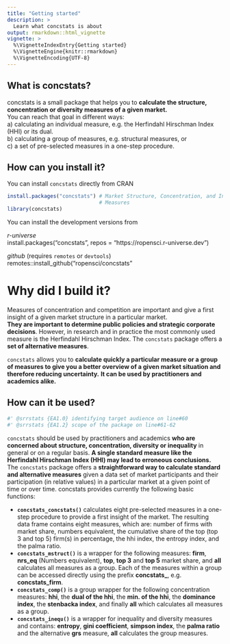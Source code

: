 ---
title: "Getting started"
description: >
  Learn what concstats is about
output: rmarkdown::html_vignette
vignette: >
  %\VignetteIndexEntry{Getting started}
  %\VignetteEngine{knitr::rmarkdown}
  %\VignetteEncoding{UTF-8}
---

## <i class="far fa-lightbulb"></i> What is concstats?

concstats is a small package that helps you to **calculate the structure,
concentration or diversity measures of a given market.**  
You can reach that goal in different ways:  
a) calculating an individual measure, e.g. the Herfindahl Hirschman Index (HHI)
   or its dual.  
b) calculating a group of measures, e.g. structural measures, or  
c) a set of pre-selected measures in a one-step procedure.


## <i class="fas fa-download"></i> How can you install it?

You can install `concstats` directly from CRAN

```{r, eval=FALSE}
install.packages("concstats") # Market Structure, Concentration, and Inequality
                              # Measures
library(concstats)

```

You can install the development versions from

*r-universe*    
install.packages("concstats", repos = "https://ropensci.r-universe.dev")

*github* (requires `remotes` or `devtools`)    
remotes::install_github("ropensci/concstats"


# </a><i class="fas fa-table"></i> Why did I build it?

Measures of concentration and competition are important and give a first insight
of a given market structure in a particular market.  
**They are important to determine public policies and strategic corporate
decisions**. However, in research and in practice the most commonly used measure
is the Herfindahl Hirschman Index. The `concstats` package offers a **set of
alternative measures**.

`concstats` allows you to **calculate quickly a particular measure or a group of
measures to give you a better overview of a given market situation and therefore
reducing uncertainty.** **It can be used by practitioners and academics alike.**

## <i class="fas fa-code"></i> How can it be used?
```{r, echo=FALSE, eval=FALSE}
#' @srrstats {EA1.0} identifying target audience on line#60
#' @srrstats {EA1.2} scope of the package on line#61-62
```
`concstats` should be used by practitioners and academics **who are concerned
about structure, concentration, diversity or inequality** in general or on a
regular basis. **A single standard measure like the Herfindahl Hirschman Index
(HHI) may lead to erroneous conclusions.**
The `concstats` package offers a **straightforward way to calculate standard
and alternative measures** given a data set of market participants and their
participation (in relative values) in a particular market at a given point of
time or over time.
concstats provides currently the following basic functions:

- **`concstats_concstats()`** calculates eight pre-selected measures in a
one-step procedure to provide a first insight of the market. The resulting
data frame contains eight measures, which are: number of firms with
market share, numbers equivalent, the cumulative share of the top
(top 3 and top 5) firm(s) in percentage, the hhi index, the entropy index,
and the palma ratio.
- **`concstats_mstruct()`** is a wrapper for the following measures: **firm**,
**nrs_eq** (Numbers equivalent), **top**, **top 3** and **top 5** market share,
and **all** calculates all measures as a group. Each of the measures within a
group can be accessed directly using the prefix **concstats_**, e.g.
**concstats_firm**.
- **`concstats_comp()`** is a group wrapper for the following concentration
measures: **hhi**, the **dual of the hhi**, the **min. of the hhi**, the
**dominance index**, the **stenbacka index**, and finally **all** which
calculates all measures as a group.
- **`concstats_inequ()`** is a wrapper for inequality and diversity measures and
contains: **entropy**, **gini coefficient**, **simpson index**, the
**palma ratio** and the alternative **grs** measure, **all** calculates the
group measures.
